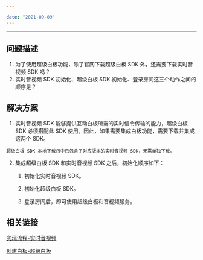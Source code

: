 ```yaml
---

date: "2021-09-09"
---
```


<Title>如何搭配使用 超级白板 SDK 和 实时音视频 SDK？</Title>



- - -

## 问题描述

1. 为了使用超级白板功能，除了官网下载超级白板 SDK 外，还需要下载实时音视频 SDK 吗？
2. 实时音视频 SDK 初始化、超级白板 SDK 初始化、登录房间这三个动作之间的顺序是？

## 解决方案
1. 实时音视频 SDK 能够提供互动白板所需的实时信令传输的能力，超级白板 SDK 必须搭配此 SDK 使用。因此，如果需要集成白板功能，需要下载并集成这两个 SDK。

<Note title="说明">
 

    超级白板 SDK 本地下载包中已包含了对应版本的实时音视频 SDK，无需单独下载。

    
</Note>


2. 集成超级白板 SDK 和实时音视频 SDK 之后，初始化顺序如下：

    1. 初始化实时音视频 SDK。
     
    2. 初始化超级白板 SDK。

    3. 登录房间后，即可使用超级白板和音视频服务。

## 相关链接

[实现流程-实时音视频](/real-time-video-android-java/quick-start/implementing-video-call)

[创建白板-超级白板](/super-board-ios/quick-start/create-white-board)
